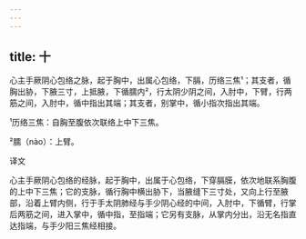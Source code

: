 ```yaml
---
---
---
```

title: 十
---




心主手厥阴心包络之脉，起于胸中，出属心包络，下膈，历络三焦¹；其支者，循胸出胁，下腋三寸，上抵腋，下循臑内²，行太阴少阴之间，入肘中，下臂，行两筋之间，入肘中，循中指出其端；其支者，别掌中，循小指次指出其端。

¹历络三焦：自胸至腹依次联络上中下三焦。

²臑（nào）：上臂。

译文

心主手厥阴心包络的经脉，起于胸中，出属于心包络，下穿膈膜，依次地联系胸腹的上中下三焦；它的支脉，循行胸中横出胁下，当腋缝下三寸处，又向上行至腋部，沿着上臂内侧，行于手太阴肺经与手少阴心经的中间，入肘中，下循臂，行掌后两筋之间，进入掌中，循中指，至指端；它另有支脉，从掌内分出，沿无名指直达指端，与手少阳三焦经相接。
